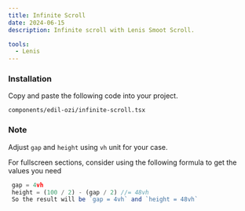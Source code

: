 ```yaml
---
title: Infinite Scroll
date: 2024-06-15
description: Infinite scroll with Lenis Smoot Scroll.

tools:
  - Lenis
---
```


<ComponentPreview name="infinite-scroll-demo" />

<Steps>

### Installation

Copy and paste the following code into your project.

```text
components/edil-ozi/infinite-scroll.tsx
```

<ComponentSource name="infinite-scroll" />

</Steps>

### Note

Adjust `gap` and `height` using `vh` unit for your case.

For fullscreen sections, consider using the following formula to get the values you need

```js
 gap = 4vh
 height = (100 / 2) - (gap / 2) //= 48vh
 So the result will be `gap = 4vh` and `height = 48vh`
```
